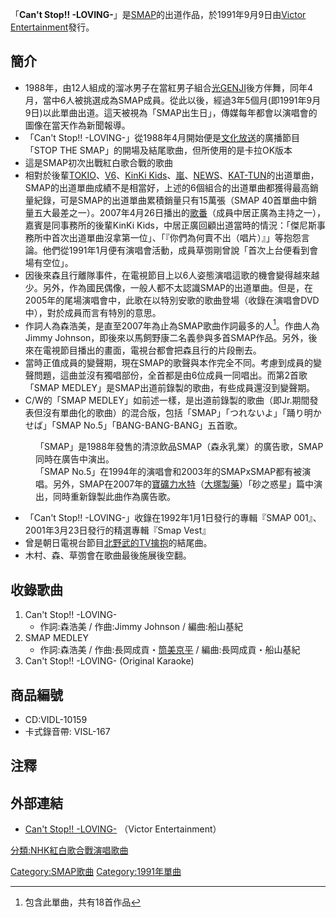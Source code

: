 {{infobox Single
| Name       = Can't Stop!! -LOVING-
| Artist     = [[SMAP|SMAP]]
| from Album = [[SMAP_001|SMAP 001]]
| A-side     =
| B-side     = SMAP MEDLEY
| Released   = 1991年9月9日
| Genre      = [[J-POP|J-POP]]
| Label      = [[勝利娛樂|Victor Entertainment]]
| Chart position = *第2位（[[Oricon|Oricon]]）<ref>[http://www.oricon.co.jp/music/release/d/292396/1/ Oricon排名]</ref>
| Last single = -
| This single = '''Can't Stop!!-LOVING-'''<br/>（1991年）
| Next single = [[正義使者是靠不住|正義使者是靠不住]]<br/>（1991年）}}

「'''Can't Stop!! -LOVING-'''」是[[SMAP|SMAP]]的出道作品，於1991年9月9日由[[勝利娛樂|Victor Entertainment]]發行。

==簡介==
*1988年，由12人組成的溜冰男子在當紅男子組合[[光GENJI|光GENJI]]後方伴舞，同年4月，當中6人被挑選成為SMAP成員。從此以後，經過3年5個月(即1991年9月9日)以此單曲出道。這天被視為「SMAP出生日」，傳媒每年都會以演唱會的圖像在當天作為新聞報導。
*「Can't Stop!! -LOVING-」從1988年4月開始便是[[文化放送|文化放送]]的廣播節目「STOP THE SMAP」的開場及結尾歌曲，但所使用的是卡拉OK版本
*這是SMAP初次出戰紅白歌合戰的歌曲
*相對於後輩[[TOKIO|TOKIO]]、[[V6|V6]]、[[KinKi_Kids|KinKi Kids]]、[[嵐|嵐]]、[[NEWS|NEWS]]、[[KAT-TUN|KAT-TUN]]的出道單曲，SMAP的出道單曲成績不是相當好，上述的6個組合的出道單曲都獲得最高銷量紀錄，可是SMAP的出道單曲累積銷量只有15萬張（SMAP 40首單曲中銷量五大最差之一）。2007年4月26日播出的[[歌番|歌番]]（成員中居正廣為主持之一），嘉賓是同事務所的後輩KinKi Kids，中居正廣回顧出道當時的情況：「傑尼斯事務所中首次出道單曲沒拿第一位」、「『你們為何賣不出（唱片）』」等抱怨言論。他們從1991年1月便有演唱會活動，成員草彅剛曾說「首次上台便看到會場有空位」。
*因後來森且行離隊事件，在電視節目上以6人姿態演唱這歌的機會變得越來越少。另外，作為國民偶像，一般人都不太認識SMAP的出道單曲。但是，在2005年的尾場演唱會中，此歌在以特別安歌的歌曲登場（收錄在演唱會DVD中），對於成員而言有特別的意思。
*作詞人為森浩美，是直至2007年為止為SMAP歌曲作詞最多的人<ref>包含此單曲，共有18首作品</ref>。作曲人為Jimmy Johnson，即後來以馬飼野康二名義參與多首SMAP作品。另外，後來在電視節目播出的畫面，電視台都會把森且行的片段刪去。
*當時正值成員的變聲期，現在SMAP的歌聲與本作完全不同。考慮到成員的變聲問題，這曲並沒有獨唱部份，全首都是由6位成員一同唱出。而第2首歌「SMAP MEDLEY」是SMAP出道前錄製的歌曲，有些成員還沒到變聲期。
*C/W的「SMAP MEDLEY」如前述一樣，是出道前錄製的歌曲（即Jr.期間發表但沒有單曲化的歌曲）的混合版，包括「SMAP」「つれないよ」「踊り明かせば」「SMAP No.5」「BANG-BANG-BANG」五首歌。
:「SMAP」是1988年發售的清涼飲品SMAP（森永乳業）的廣告歌，SMAP同時在廣告中演出。
:「SMAP No.5」在1994年的演唱會和2003年的SMAPxSMAP都有被演唱。另外，SMAP在2007年的[[寶礦力水特|寶礦力水特]]（[[大塚製藥|大塚製藥]]）「砂之惑星」篇中演出，同時重新錄製此曲作為廣告歌。
*「Can't Stop!! -LOVING-」收錄在1992年1月1日發行的專輯『SMAP 001』、2001年3月23日發行的精選專輯『Smap Vest』
*曾是朝日電視台節目[[北野武的TV擒抱|北野武的TV擒抱]]的結尾曲。
*木村、森、草彅會在歌曲最後施展後空翻。

==收錄歌曲==
# Can't Stop!! -LOVING-
#* 作詞:森浩美 / 作曲:Jimmy Johnson / 編曲:船山基紀 
# SMAP MEDLEY
#* 作詞:森浩美 / 作曲:長岡成貢・[[筒美京平|筒美京平]] / 編曲:長岡成貢・船山基紀
# Can't Stop!! -LOVING- (Original Karaoke)

==商品編號==
*CD:VIDL-10159
*卡式錄音帶: VISL-167

==注釋==
<references/>

==外部連結==
* [http://www.jvcmusic.co.jp/-/Discography/A002763/VIDL-10159.html Can't Stop!! -LOVING-]{{Wayback|url=http://www.jvcmusic.co.jp/-/Discography/A002763/VIDL-10159.html |date=20100107063602 }} （Victor Entertainment）{{ja}}

{{SMAP}}

[[Category:SMAP歌曲|Category:SMAP歌曲]]
[[Category:1991年單曲|Category:1991年單曲]]
[[分類:NHK紅白歌合戰演唱歌曲|分類:NHK紅白歌合戰演唱歌曲]]